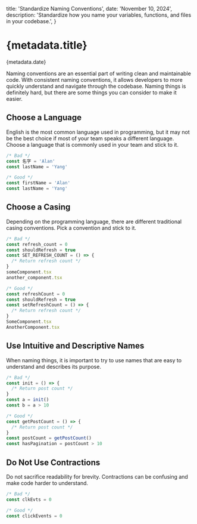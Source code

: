
  title: 'Standardize Naming Conventions',
  date: 'November 10, 2024',
  description:
    'Standardize how you name your variables, functions, and files in your codebase.',
}

# {metadata.title}

<Date>{metadata.date}</Date>

Naming conventions are an essential part of writing clean and maintainable code. With consistent naming conventions, it allows developers to more quickly understand and navigate through the codebase. Naming things is definitely hard, but there are some things you can consider to make it easier.

## Choose a Language

English is the most common language used in programming, but it may not be the best choice if most of your team speaks a different language. Choose a language that is commonly used in your team and stick to it.

```ts title="single-language" showCopy={false}
/* Bad */
const 名字 = 'Alan'
const lastName = 'Yang'

/* Good */
const firstName = 'Alan'
const lastName = 'Yang'
```

## Choose a Casing

Depending on the programming language, there are different traditional casing conventions. Pick a convention and stick to it.

```ts title="consistent-casing" showCopy={false}
/* Bad */
const refresh_count = 0
const shouldRefresh = true
const SET_REFRESH_COUNT = () => {
  /* Return refresh count */
}
someComponent.tsx
another_component.tsx

/* Good */
const refreshCount = 0
const shouldRefresh = true
const setRefreshCount = () => {
  /* Return refresh count */
}
SomeComponent.tsx
AnotherComponent.tsx
```

## Use Intuitive and Descriptive Names

When naming things, it is important to try to use names that are easy to understand and describes its purpose.

```ts title="descriptive-names" showCopy={false}
/* Bad */
const init = () => {
  /* Return post count */
}
const a = init()
const b = a > 10

/* Good */
const getPostCount = () => {
  /* Return post count */
}
const postCount = getPostCount()
const hasPagination = postCount > 10
```

## Do Not Use Contractions

Do not sacrifice readability for brevity. Contractions can be confusing and make code harder to understand.

```ts title="no-contractions" showCopy={false}
/* Bad */
const clkEvts = 0

/* Good */
const clickEvents = 0
```
